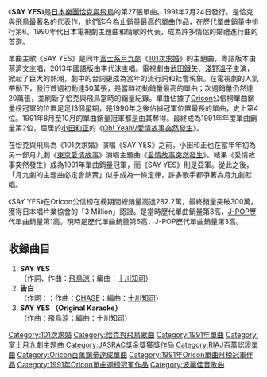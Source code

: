 {{unreferenced|time=2010-04-26T13:38:52+00:00}}
{{Infobox Single
| Name           = SAY YES
| Cover=SAY YES.jpg
| Artist         = [[恰克與飛鳥|恰克與飛鳥]]
| Album          = [[TREE|TREE]]
| Released       = 1991年7月24日
| Format         = 
| Recorded       = 
| Genre          = [[J-POP|J-POP]]
| Length         = 
| Label          = [[PONY_CANYON|PONY CANYON]]
| Writer         = [[飛鳥涼|飛鳥涼]]　
| Producer       = CHAGE&ASKA<br />GO YAMAZATO
| Certification  = *8 Million（[[日本|日本]]）
| Chart position = *週間最高排行第1位（[[Oricon|Oricon]]）
*1991年8月至1992年11月度月間排行第1位（[[Oricon|Oricon]]）
*1991年度年間排行第1位（[[Oricon|Oricon]]）
*1992年度年間排行第1位（[[Oricon|Oricon]]）
| Last single    = [[太陽與塵埃之中|太陽與塵埃之中]] <br />（1991年）
| This single    = '''SAY YES''' <br />（1991年）
| Next single    = [[我用這雙眼睛對你說謊|我用這雙眼睛對你說謊]]<br />（1991年）
| Misc           = 
}}
《'''SAY YES'''》是[[日本|日本]][[樂團|樂團]][[恰克與飛鳥|恰克與飛鳥]]的第27張單曲。1991年7月24日發行。是恰克與飛鳥最著名的代表作，他們迄今為止銷量最高的單曲作品，在歷代單曲銷量中排行第6。1990年代日本電視劇主題曲和情歌的代表，成為許多情侶的婚禮進行曲的首選。

單曲主歌《SAY YES》是同年[[富士電視台|富士系]][[富士電視台週一晚間九點連續劇|月九劇]]《[[101次求婚|101次求婚]]》的主題曲，粵語版本由蔡濟文主唱，2013年國語版由李代沫主唱。電視劇由[[武田鐵矢|武田鐵矢]]、[[淺野溫子|淺野溫子]]主演，掀起了巨大的熱潮，劇中的台詞更成為當年的流行詞和社會現象。在電視劇的人氣帶動下，發行首週初動達50萬張，是當時初動銷量最高的單曲；次週銷量仍然達20萬張，並刷新了恰克與飛鳥當時的銷量紀錄。單曲佔據了[[Oricon|Oricon]]公信榜單曲銷量榜冠軍的位置足足13個星期，是1990年之後佔據冠軍位置最長的單曲，史上第4位。1991年8月至10月的單曲銷量冠軍都是由其奪得。最終成為1991年年度單曲銷量第2位，屈居於[[小田和正|小田和正]]的《[[Oh!_Yeah!|Oh! Yeah!/愛情故事突然發生]]》。

在恰克與飛鳥為《101次求婚》演唱《SAY YES》之前，小田和正也在當年年初為另一部月九劇《[[東京愛情故事|東京愛情故事]]》演唱主題曲《[[愛情故事突然發生|愛情故事突然發生]]》。結果《愛情故事突然發生》成為1991年單曲銷量冠軍，而《SAY YES》則是亞軍。從此之後，「月九劇的主題曲必定會熱賣」似乎成為一條定律，許多歌手都爭著為月九劇獻唱。

《SAY YES》在Oricon公信榜在榜期間總銷量高達282.2萬，最終銷量突破300萬，獲得日本唱片業協會的「3 Million」認證。是當時歷代單曲銷量第3高，[[J-POP|J-POP]]歷代單曲銷量第1高。現時是歷代單曲銷量第6高，J-POP歷代單曲銷量第3高。

== 收錄曲目 ==
#'''SAY YES'''<br />（作詞、作曲：[[ASKA|飛鳥涼]]；編曲：[[十川知司|十川知司]]）
#'''告白'''<br />（作詞：{{lang|ja|[[青木せい子|青木せい子]]}}；作曲：[[恰克|CHAGE]]；編曲：[[十川知司|十川知司]]）
#'''SAY YES （Original Karaoke）'''<br />（作曲：飛鳥涼；編曲：十川知司）

{{恰克與飛鳥}}
{{JASRAC獎金獎}}
{{Oricon單曲月榜冠軍 (1990年代前期)|1991年8月—10月}}

{{DEFAULTSORT:Say Yes}}
[[Category:101次求婚|Category:101次求婚]]
[[Category:恰克與飛鳥歌曲|Category:恰克與飛鳥歌曲]]
[[Category:1991年單曲|Category:1991年單曲]]
[[Category:富士月九劇主題曲|Category:富士月九劇主題曲]]
[[Category:JASRAC獎金獎獲獎作品|Category:JASRAC獎金獎獲獎作品]]
[[Category:RIAJ百萬認證單曲|Category:RIAJ百萬認證單曲]]
[[Category:Oricon百萬銷量達成單曲|Category:Oricon百萬銷量達成單曲]]
[[Category:1991年Oricon單曲月榜冠軍作品|Category:1991年Oricon單曲月榜冠軍作品]]
[[Category:1991年Oricon單曲週榜冠軍作品|Category:1991年Oricon單曲週榜冠軍作品]]
[[Category:波麗佳音歌曲|Category:波麗佳音歌曲]]